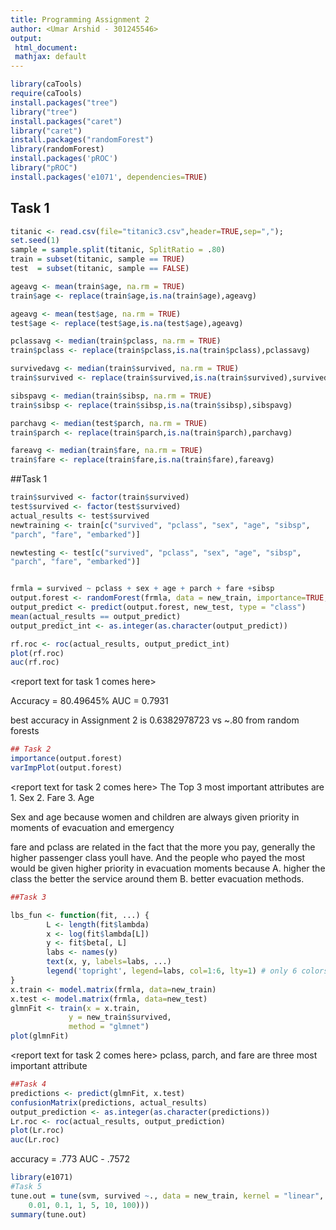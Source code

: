 ---
title: Programming Assignment 2
author: <Umar Arshid - 301245546>
output:
 html_document:
 mathjax: default
---
```{r include=FALSE}

library(caTools)
require(caTools)
install.packages("tree")
library("tree")
install.packages("caret")
library("caret")
install.packages("randomForest")
library(randomForest)
install.packages('pROC')
library("pROC")
install.packages('e1071', dependencies=TRUE)
```
## Task 1
```{r}
titanic <- read.csv(file="titanic3.csv",header=TRUE,sep=",");
set.seed(1) 
sample = sample.split(titanic, SplitRatio = .80)
train = subset(titanic, sample == TRUE)
test  = subset(titanic, sample == FALSE)

ageavg <- mean(train$age, na.rm = TRUE)
train$age <- replace(train$age,is.na(train$age),ageavg)

ageavg <- mean(test$age, na.rm = TRUE)
test$age <- replace(test$age,is.na(test$age),ageavg)

pclassavg <- median(train$pclass, na.rm = TRUE)
train$pclass <- replace(train$pclass,is.na(train$pclass),pclassavg)

survivedavg <- median(train$survived, na.rm = TRUE)
train$survived <- replace(train$survived,is.na(train$survived),survivedavg)

sibspavg <- median(train$sibsp, na.rm = TRUE)
train$sibsp <- replace(train$sibsp,is.na(train$sibsp),sibspavg)

parchavg <- median(test$parch, na.rm = TRUE)
train$parch <- replace(train$parch,is.na(train$parch),parchavg)

fareavg <- median(train$fare, na.rm = TRUE)
train$fare <- replace(train$fare,is.na(train$fare),fareavg)


```
 
##Task 1
```{r}

train$survived <- factor(train$survived)
test$survived <- factor(test$survived)
actual_results <- test$survived
newtraining <- train[c("survived", "pclass", "sex", "age", "sibsp",
"parch", "fare", "embarked")]

newtesting <- test[c("survived", "pclass", "sex", "age", "sibsp",
"parch", "fare", "embarked")]


frmla = survived ~ pclass + sex + age + parch + fare +sibsp
output.forest <- randomForest(frmla, data = new_train, importance=TRUE, ntree =100)
output_predict <- predict(output.forest, new_test, type = "class")
mean(actual_results == output_predict)
output_predict_int <- as.integer(as.character(output_predict)) 

rf.roc <- roc(actual_results, output_predict_int)
plot(rf.roc)
auc(rf.roc)
```

<report text for task 1 comes here>

Accuracy = 80.49645%
AUC = 0.7931

best accuracy in Assignment 2 is  0.6382978723 vs ~.80 from random forests

```{r}
## Task 2
importance(output.forest)
varImpPlot(output.forest)
```
<report text for task 2 comes here>
The Top 3 most important attributes are 
1. Sex
2. Fare
3. Age

Sex and age because women and children are always given priority in moments of evacuation and emergency

fare and pclass are related in the fact that the more you pay, generally the higher passenger class youll have. And the people who payed the most would be given higher priority in evacuation moments because 
A. higher the class the better the service around them
B. better evacuation methods.

```{r}
##Task 3

lbs_fun <- function(fit, ...) {
        L <- length(fit$lambda)
        x <- log(fit$lambda[L])
        y <- fit$beta[, L]
        labs <- names(y)
        text(x, y, labels=labs, ...)
        legend('topright', legend=labs, col=1:6, lty=1) # only 6 colors
}
x.train <- model.matrix(frmla, data=new_train)
x.test <- model.matrix(frmla, data=new_test)
glmnFit <- train(x = x.train, 
             y = new_train$survived,
             method = "glmnet")
plot(glmnFit)
```
<report text for task 2 comes here>
pclass, parch, and fare are three most important attribute

```{r}
##Task 4
predictions <- predict(glmnFit, x.test)
confusionMatrix(predictions, actual_results)
output_prediction <- as.integer(as.character(predictions)) 
Lr.roc <- roc(actual_results, output_prediction)
plot(Lr.roc)
auc(Lr.roc)

```
accuracy = .773
AUC - .7572

```{r}
library(e1071)
#Task 5
tune.out = tune(svm, survived ~., data = new_train, kernel = "linear", ranges = list(cost = c(0.001, 
    0.01, 0.1, 1, 5, 10, 100)))
summary(tune.out) 

```
